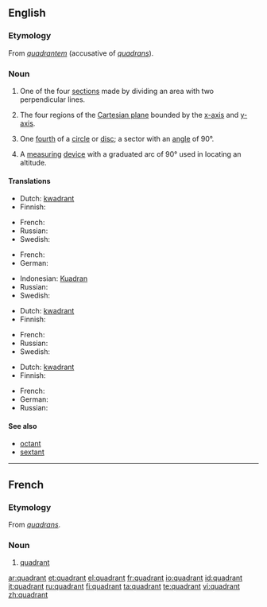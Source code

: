 {{wikipedia}}
==English==

===Etymology===
From {{etyl|la}} ''[[quadrantem]]'' (accusative of ''[[quadrans]]'').

===Noun===
{{en-noun}}

# One of the four [[section]]s made by dividing an area with two perpendicular lines.
# {{mathematics}} The four regions of the [[Cartesian plane]] bounded by the [[x-axis]] and [[y-axis]].
# {{geometry}} One [[fourth]] of a [[circle]] or [[disc]]; a sector with an [[angle]] of 90&deg;.
# {{nautical}} A [[measuring]] [[device]] with a graduated arc of 90&deg; used in locating an altitude.

====Translations====
{{trans-top|section}}
* Dutch: [[kwadrant]] {{n}}
* Finnish: {{t-|fi|kvadrantti}}
{{trans-mid}}
* French: {{t+|fr|quadrant|m}}
* Russian: {{t|ru|квадрант|m|tr=kvadránt|sc=Cyrl}}
* Swedish: {{t-|sv|kvadrant|c}}
{{trans-bottom}}

{{trans-top|region of the Cartesian plane}}
* French: {{t+|fr|quadrant|m}}
* German: {{t-|de|Quadrant|m}}
{{trans-mid}}
* Indonesian: [[Kuadran]] {{n}}
* Russian: {{t|ru|квадрант|m|tr=kvadránt|sc=Cyrl}}
* Swedish: {{t-|sv|kvadrant|c}}
{{trans-bottom}}

{{trans-top|fourth of a circle}}
* Dutch: [[kwadrant]] {{n}}
* Finnish: {{t-|fi|kvadrantti}}
{{trans-mid}}
* French: {{t+|fr|quadrant|m}}
* Russian: {{t|ru|квадрант|m|tr=kvadránt|sc=Cyrl}}
* Swedish: {{t-|sv|kvadrant|c}}
{{trans-bottom}}

{{trans-top|measuring device}}
* Dutch: [[kwadrant]] {{n}}
* Finnish: {{t-|fi|kvadrantti}}
{{trans-mid}}
* French: {{t+|fr|quadrant|m}}
* German: {{t-|de|Quadrant|m}}
* Russian: {{t|ru|квадрант|m|tr=kvadránt|sc=Cyrl}}
{{trans-bottom}}

====See also====
* [[octant]]
* [[sextant]]

----

==French==

===Etymology===
From {{etyl|la}} ''[[quadrans]]''.

===Noun===
{{fr-noun|m}}

# [[#Noun|quadrant]]

[[ar:quadrant]]
[[et:quadrant]]
[[el:quadrant]]
[[fr:quadrant]]
[[io:quadrant]]
[[id:quadrant]]
[[it:quadrant]]
[[ru:quadrant]]
[[fi:quadrant]]
[[ta:quadrant]]
[[te:quadrant]]
[[vi:quadrant]]
[[zh:quadrant]]
